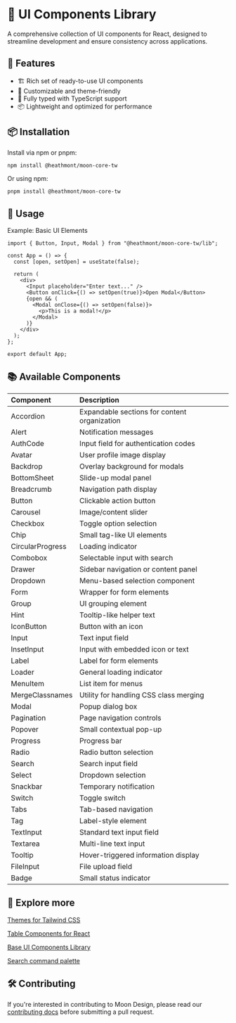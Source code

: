 # 🧩 UI Components Library

A comprehensive collection of UI components for React, designed to streamline development and ensure consistency across applications.

## 🚀 Features

- 🏗 Rich set of ready-to-use UI components
- 🎨 Customizable and theme-friendly
- 🔄 Fully typed with TypeScript support
- 📦 Lightweight and optimized for performance

## 📦 Installation

Install via npm or pnpm:

```bash
npm install @heathmont/moon-core-tw
```

Or using npm:

```bash
pnpm install @heathmont/moon-core-tw
```

## 🎯 Usage

Example: Basic UI Elements

```code
import { Button, Input, Modal } from "@heathmont/moon-core-tw/lib";

const App = () => {
  const [open, setOpen] = useState(false);

  return (
    <div>
      <Input placeholder="Enter text..." />
      <Button onClick={() => setOpen(true)}>Open Modal</Button>
      {open && (
        <Modal onClose={() => setOpen(false)}>
          <p>This is a modal!</p>
        </Modal>
      )}
    </div>
  );
};

export default App;
```

## 📚 Available Components

| Component        | Description                                  |
| :--------------- | :------------------------------------------- |
| Accordion        | Expandable sections for content organization |
| Alert            | Notification messages                        |
| AuthCode         | Input field for authentication codes         |
| Avatar           | User profile image display                   |
| Backdrop         | Overlay background for modals                |
| BottomSheet      | Slide-up modal panel                         |
| Breadcrumb       | Navigation path display                      |
| Button           | Clickable action button                      |
| Carousel         | Image/content slider                         |
| Checkbox         | Toggle option selection                      |
| Chip             | Small tag-like UI elements                   |
| CircularProgress | Loading indicator                            |
| Combobox         | Selectable input with search                 |
| Drawer           | Sidebar navigation or content panel          |
| Dropdown         | Menu-based selection component               |
| Form             | Wrapper for form elements                    |
| Group            | UI grouping element                          |
| Hint             | Tooltip-like helper text                     |
| IconButton       | Button with an icon                          |
| Input            | Text input field                             |
| InsetInput       | Input with embedded icon or text             |
| Label            | Label for form elements                      |
| Loader           | General loading indicator                    |
| MenuItem         | List item for menus                          |
| MergeClassnames  | Utility for handling CSS class merging       |
| Modal            | Popup dialog box                             |
| Pagination       | Page navigation controls                     |
| Popover          | Small contextual pop-up                      |
| Progress         | Progress bar                                 |
| Radio            | Radio button selection                       |
| Search           | Search input field                           |
| Select           | Dropdown selection                           |
| Snackbar         | Temporary notification                       |
| Switch           | Toggle switch                                |
| Tabs             | Tab-based navigation                         |
| Tag              | Label-style element                          |
| TextInput        | Standard text input field                    |
| Textarea         | Multi-line text input                        |
| Tooltip          | Hover-triggered information display          |
| FileInput        | File upload field                            |
| Badge            | Small status indicator                       |

## 🧭 Explore more

[Themes for Tailwind CSS](themes)

[Table Components for React](table-v8)

[Base UI Components Library](base)

[Search command palette](cmdk)

## 🛠️ Contributing

If you're interested in contributing to Moon Design, please read our [contributing docs](CONTRIBUTING.md) before submitting a pull request.
